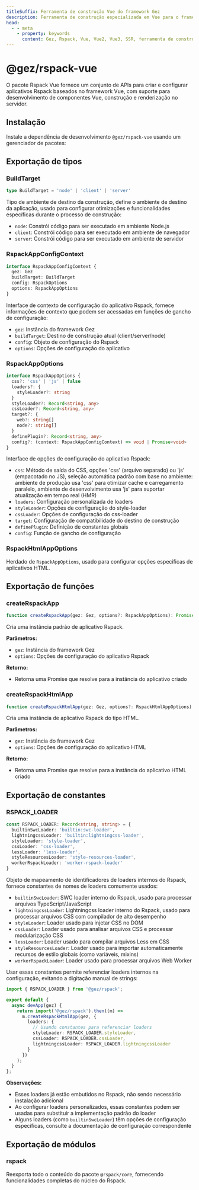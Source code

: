 ```yaml
---
titleSuffix: Ferramenta de construção Vue do framework Gez
description: Ferramenta de construção especializada em Vue para o framework Gez, oferecendo suporte completo para a construção de aplicativos Vue 2/3, incluindo desenvolvimento de componentes, renderização SSR e otimização de desempenho.
head:
  - - meta
    - property: keywords
      content: Gez, Rspack, Vue, Vue2, Vue3, SSR, ferramenta de construção, desenvolvimento de componentes, renderização no servidor, otimização de desempenho
---
```



# @gez/rspack-vue

O pacote Rspack Vue fornece um conjunto de APIs para criar e configurar aplicativos Rspack baseados no framework Vue, com suporte para desenvolvimento de componentes Vue, construção e renderização no servidor.

## Instalação

Instale a dependência de desenvolvimento `@gez/rspack-vue` usando um gerenciador de pacotes:

<PackageManagerTabs command="install @gez/rspack-vue -D" />

## Exportação de tipos

### BuildTarget

```ts
type BuildTarget = 'node' | 'client' | 'server'
```

Tipo de ambiente de destino da construção, define o ambiente de destino da aplicação, usado para configurar otimizações e funcionalidades específicas durante o processo de construção:
- `node`: Constrói código para ser executado em ambiente Node.js
- `client`: Constrói código para ser executado em ambiente de navegador
- `server`: Constrói código para ser executado em ambiente de servidor

### RspackAppConfigContext

```ts
interface RspackAppConfigContext {
  gez: Gez
  buildTarget: BuildTarget
  config: RspackOptions
  options: RspackAppOptions
}
```

Interface de contexto de configuração do aplicativo Rspack, fornece informações de contexto que podem ser acessadas em funções de gancho de configuração:
- `gez`: Instância do framework Gez
- `buildTarget`: Destino de construção atual (client/server/node)
- `config`: Objeto de configuração do Rspack
- `options`: Opções de configuração do aplicativo

### RspackAppOptions

```ts
interface RspackAppOptions {
  css?: 'css' | 'js' | false
  loaders?: {
    styleLoader?: string
  }
  styleLoader?: Record<string, any>
  cssLoader?: Record<string, any>
  target?: {
    web?: string[]
    node?: string[]
  }
  definePlugin?: Record<string, any>
  config?: (context: RspackAppConfigContext) => void | Promise<void>
}
```

Interface de opções de configuração do aplicativo Rspack:
- `css`: Método de saída do CSS, opções 'css' (arquivo separado) ou 'js' (empacotado no JS), seleção automática padrão com base no ambiente: ambiente de produção usa 'css' para otimizar cache e carregamento paralelo, ambiente de desenvolvimento usa 'js' para suportar atualização em tempo real (HMR)
- `loaders`: Configuração personalizada de loaders
- `styleLoader`: Opções de configuração do style-loader
- `cssLoader`: Opções de configuração do css-loader
- `target`: Configuração de compatibilidade do destino de construção
- `definePlugin`: Definição de constantes globais
- `config`: Função de gancho de configuração

### RspackHtmlAppOptions

Herdado de `RspackAppOptions`, usado para configurar opções específicas de aplicativos HTML.

## Exportação de funções

### createRspackApp

```ts
function createRspackApp(gez: Gez, options?: RspackAppOptions): Promise<App>
```

Cria uma instância padrão de aplicativo Rspack.

**Parâmetros:**
- `gez`: Instância do framework Gez
- `options`: Opções de configuração do aplicativo Rspack

**Retorno:**
- Retorna uma Promise que resolve para a instância do aplicativo criado

### createRspackHtmlApp

```ts
function createRspackHtmlApp(gez: Gez, options?: RspackHtmlAppOptions): Promise<App>
```

Cria uma instância de aplicativo Rspack do tipo HTML.

**Parâmetros:**
- `gez`: Instância do framework Gez
- `options`: Opções de configuração do aplicativo HTML

**Retorno:**
- Retorna uma Promise que resolve para a instância do aplicativo HTML criado

## Exportação de constantes
### RSPACK_LOADER

```ts
const RSPACK_LOADER: Record<string, string> = {
  builtinSwcLoader: 'builtin:swc-loader',
  lightningcssLoader: 'builtin:lightningcss-loader',
  styleLoader: 'style-loader',
  cssLoader: 'css-loader',
  lessLoader: 'less-loader',
  styleResourcesLoader: 'style-resources-loader',
  workerRspackLoader: 'worker-rspack-loader'
}
```

Objeto de mapeamento de identificadores de loaders internos do Rspack, fornece constantes de nomes de loaders comumente usados:

- `builtinSwcLoader`: SWC loader interno do Rspack, usado para processar arquivos TypeScript/JavaScript
- `lightningcssLoader`: Lightningcss loader interno do Rspack, usado para processar arquivos CSS com compilador de alto desempenho
- `styleLoader`: Loader usado para injetar CSS no DOM
- `cssLoader`: Loader usado para analisar arquivos CSS e processar modularização CSS
- `lessLoader`: Loader usado para compilar arquivos Less em CSS
- `styleResourcesLoader`: Loader usado para importar automaticamente recursos de estilo globais (como variáveis, mixins)
- `workerRspackLoader`: Loader usado para processar arquivos Web Worker

Usar essas constantes permite referenciar loaders internos na configuração, evitando a digitação manual de strings:

```ts title="src/entry.node.ts"
import { RSPACK_LOADER } from '@gez/rspack';

export default {
  async devApp(gez) {
    return import('@gez/rspack').then((m) =>
      m.createRspackHtmlApp(gez, {
        loaders: {
          // Usando constantes para referenciar loaders
          styleLoader: RSPACK_LOADER.styleLoader,
          cssLoader: RSPACK_LOADER.cssLoader,
          lightningcssLoader: RSPACK_LOADER.lightningcssLoader
        }
      })
    );
  }
};
```

**Observações:**
- Esses loaders já estão embutidos no Rspack, não sendo necessário instalação adicional
- Ao configurar loaders personalizados, essas constantes podem ser usadas para substituir a implementação padrão do loader
- Alguns loaders (como `builtinSwcLoader`) têm opções de configuração específicas, consulte a documentação de configuração correspondente

## Exportação de módulos

### rspack

Reexporta todo o conteúdo do pacote `@rspack/core`, fornecendo funcionalidades completas do núcleo do Rspack.